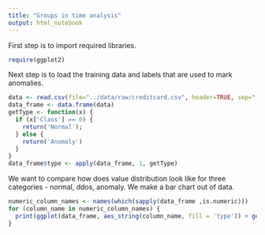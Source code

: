 ```yaml
---
title: "Groups in time analysis"
output: html_notebook
---
```


First step is to import required libraries.

```r
require(ggplot2)
```

Next step is to load the training data and labels that are used to mark anomalies.

```r
data <- read.csv(file="../data/raw/creditcard.csv", header=TRUE, sep=",", row.names=NULL)
data_frame <- data.frame(data)
getType <- function(x) {
  if (x['Class'] == 0) {
    return('Normal');
  } else {
    return('Anomaly')
  }
}
data_frame$type <- apply(data_frame, 1, getType)
```

We want to compare how does value distribution look like for three categories - normal, ddos, anomaly.
We make a bar chart out of data.

```r
numeric_column_names <- names(which(sapply(data_frame ,is.numeric)))
for (column_name in numeric_column_names) {
  print(ggplot(data_frame, aes_string(column_name, fill = 'type')) + geom_density(alpha = 0.5)  + guides(fill=FALSE))
}
```
